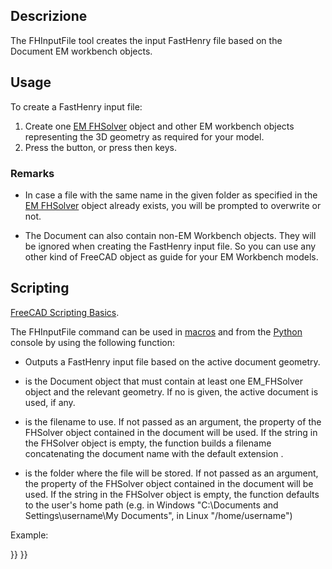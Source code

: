 <languages/>

{{Docnav
|[[EM_FHSolver|FHSolver]]
|
|[[EM_Workbench|EM]]
|IconL=EM_FHSolver.svg
|IconR=
|IconC=EMWorkbench.svg
}}

<div class="mw-translate-fuzzy">
{{GuiCommand/it
|Name=EM FHInputFile
|Name/it=EM FHInputFile
|MenuLocation=EM → FHInputFile
|Workbenches=[[EM Workbench/it|EM]] (add-on)
|Shortcut={{KEY|E}} {{KEY|I}}
|SeeAlso=[[EM_FHSolver/it|EM FHSolver]]
|Version=0.17
}}
</div>

==Descrizione==

The FHInputFile tool creates the input FastHenry file based on the Document EM workbench objects.

==Usage==

To create a FastHenry input file:

# Create one [[EM_FHSolver|EM FHSolver]] object and other EM workbench objects representing the 3D geometry as required for your model.
# Press the {{Button|[[Image:EM_FHInputFile.svg|16px]] [[EM_FHInputFile|EM FHInputFile]]}} button, or press {{KEY|E}} then {{KEY|I}} keys.

===Remarks===

* In case a file with the same name in the given folder as specified in the [[EM_FHSolver|EM FHSolver]] object already exists, you will be prompted to overwrite or not.

* The Document can also contain non-EM Workbench objects. They will be ignored when creating the FastHenry input file. So you can use any other kind of FreeCAD object as guide for your EM Workbench models.

==Scripting==

{{Emphasis|See also:}} [[FreeCAD_Scripting_Basics|FreeCAD Scripting Basics]].

The FHInputFile command can be used in [[Macros|macros]] and from the [[Python|Python]] console by using the following function:

{{Code|code=
node = createFHInputFile(doc=None,filename=None,folder=None)
}}

* Outputs a FastHenry input file based on the active document geometry.
* {{incode|doc}} is the Document object that must contain at least one EM_FHSolver object and the relevant geometry. If no {{incode|doc}} is given, the active document is used, if any.
* {{incode|filename}} is the filename to use. If not passed as an argument, the {{PropertyData|Filename}} property of the FHSolver object contained in the document will be used. If the {{PropertyData|Folder}} string in the FHSolver object is empty, the function builds a filename concatenating the document name with the default extension {{incode|EMFHSOLVER_DEF_FILENAME}}.
* {{incode|folder}} is the folder where the file will be stored. If not passed as an argument, the {{PropertyData|Folder}} property of the FHSolver object contained in the document will be used. If the {{PropertyData|Folder}} string in the FHSolver object is empty, the function defaults to the user's home path (e.g. in Windows "C:\Documents and Settings\username\My Documents", in Linux "/home/username")

Example:

{{Code|code=
import FreeCAD, EM

fhsolver = EM.createFHInputFile()
}}


{{Docnav
|[[EM_FHSolver|FHSolver]]
|
|[[EM_Workbench|EM]]
|IconL=EM_FHSolver.svg
|IconR=
|IconC=EMWorkbench.svg
}}

{{EM Tools navi{{#translation:}}}}
{{Userdocnavi{{#translation:}}}}